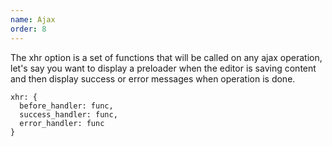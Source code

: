 ```yaml
---
name: Ajax
order: 8
---
```


The xhr option is a set of functions that will be called on any ajax operation, let's say you want to display a preloader when the editor is saving content and then display success or error messages when operation is done.

```
xhr: {
  before_handler: func,
  success_handler: func,
  error_handler: func
}
```